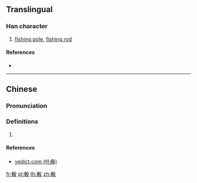 {{character info/new}}
==Translingual==

===Han character===
{{Han char|rn=159|rad=車|as=04|sn=11|four=57047|canj=JJHNE|ids=⿰車殳}}

# [[fishing pole]], [[fishing rod]]

====References====
* {{Han ref|kx=1240.100|dkj=38197|dj=1716.060|hdz=53519.060|uh=8ED7|ud=36567|bh=D7DF|bd=55263}}

----

==Chinese==
{{zh-forms|s=𨐅}}

===Pronunciation===
{{zh-pron
|m=shū
|c=syu4
|mc=
|oc=
|ma=
|cat=n
}}

===Definitions===
{{zh-hanzi}}

# {{rfdef|lang=zh}}

====References====
*[http://yedict.com/htm/8E/8ED7.htm yedict.com (叶典)]

[[fr:軗]]
[[pl:軗]]
[[th:軗]]
[[zh:軗]]